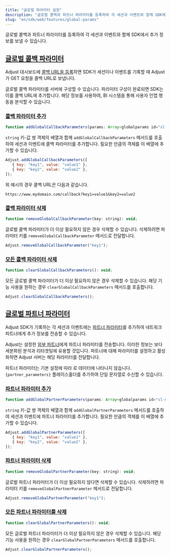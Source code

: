 ```yaml
---
title: "글로벌 파라미터 설정"
description: "글로벌 콜백과 파트너 파라미터를 등록하여 각 세션과 이벤트와 함께 SDK에서 추가 정보를 보낼 수 있습니다."
slug: "en/sdk/web/features/global-params"
---
```

글로벌 콜백과 파트너 파라미터를 등록하여 각 세션과 이벤트와 함께 SDK에서 추가 정보를 보낼 수 있습니다.

[글로벌 콜백 파라미터](global-callback-parameters)
-----------------------------------------

Adjust 대시보드에 [콜백 URL을 등록](https://help.adjust.com/en/article/set-up-callbacks)하면 SDK가 세션이나 이벤트를 기록할 때 Adjust가 GET 요청을 콜백 URL로 보냅니다.

글로벌 콜백 파라미터를 서버에 구성할 수 있습니다. 파라미터 구성이 완료되면 SDK는 이를 콜백 URL에 추가합니다. 해당 정보를 사용하여, BI 시스템을 통해 사용자 인앱 행동을 분석할 수 있습니다.

### [콜백 파라미터 추가](add-callback-parameters)

<codeblock title="메서드 서명"> 

```js
function addGlobalCallbackParameters(params: Array<globalparams id="sl-md0000000">): void;
```

</CodeBlock> 

`string` 키\-값 쌍 객체의 배열과 함께 `addGlobalCallbackParameters` 메서드를 호출하여 세션과 이벤트에 콜백 파라미터를 추가합니다. 필요한 만큼의 객체를 이 배열에 추가할 수 있습니다.

```js
Adjust.addGlobalCallbackParameters([
   { key: "key1", value: "value1" },
   { key: "key2", value: "value2" },
]);
```

위 예시의 경우 콜백 URL은 다음과 같습니다.
<codeblock highlight="key1, value1, key2, value2"> 

```text
https://www.mydomain.com/callback?key1=value1&key2=value2
```

</CodeBlock> 

### [콜백 파라미터 삭제](remove-callback-parameters)

<codeblock title="메서드 서명"> 

```js
function removeGlobalCallbackParameter(key: string): void;
```

</CodeBlock> 

글로벌 콜백 파라미터가 더 이상 필요하지 않은 경우 삭제할 수 있습니다. 삭제하려면 파라미터 키를 `removeGlobalCallbackParameter` 메서드로 전달합니다.

```js
Adjust.removeGlobalCallbackParameter("key1");
```

### [모든 콜백 파라미터 삭제](clear-all-callback-parameters)

```js
function clearGlobalCallbackParameters(): void;
```

모든 글로벌 콜백 파라미터가 더 이상 필요하지 않은 경우 삭제할 수 있습니다. 해당 기능 사용을 원하는 경우 `clearGlobalCallbackParameters` 메서드를 호출합니다.

```js
Adjust.clearGlobalCallbackParameters();
```

[글로벌 파트너 파라미터](global-partner-parameters)
-----------------------------------------

Adjust SDK가 기록하는 각 세션과 이벤트에는 [파트너 파라미터](https://help.adjust.com/en/article/data-sharing-ad-network#map-parameters)를 추가하여 네트워크 파트너에게 추가 정보를 전송할 수 있습니다.

Adjust는 설정한 [외부 파트너](https://help.adjust.com/en/article/integrated-partners)에게 파트너 파라미터를 전송합니다. 이러한 정보는 보다 세분화된 분석과 리타겟팅에 유용할 것입니다. 파트너에 대해 파라미터를 설정하고 활성화하면 Adjust 서버는 해당 파라미터를 전달합니다.
<callout type="note"> 

파트너 파라미터는 기본 설정에 따라 로 데이터에 나타나지 않습니다. `{partner_parameters}` 플레이스홀더를 추가하여 단일 문자열로 수신할 수 있습니다.
</Callout> 

### [파트너 파라미터 추가](add-partner-parameters)

<codeblock title="메서드 서명"> 

```js
function addGlobalPartnerParameters(params: Array<globalparams id="sl-md0000000">): void;
```

</CodeBlock> 

`string` 키\-값 쌍 객체의 배열과 함께 `addGlobalPartnerParameters` 메서드를 호출하여 세션과 이벤트에 파트너 파라미터를 추가합니다. 필요한 만큼의 객체를 이 배열에 추가할 수 있습니다.

```js
Adjust.addGlobalPartnerParameters([
   { key: "key1", value: "value1" },
   { key: "key2", value: "value2" },
]);
```

### [파트너 파라미터 삭제](remove-partner-parameters)

<codeblock title="메서드 서명"> 

```js
function removeGlobalPartnerParameter(key: string): void;
```

</CodeBlock> 

글로벌 파트너 파라미터가 더 이상 필요하지 않다면 삭제할 수 있습니다. 삭제하려면 파라미터 키를 `removeGlobalPartnerParameter` 메서드로 전달합니다.

```js
Adjust.removeGlobalPartnerParameter("key1");
```

### [모든 파트너 파라미터를 삭제](clear-all-partner-parameters)

<codeblock title="메서드 서명"> 

```js
function clearGlobalPartnerParameters(): void;
```

</CodeBlock> 

모든 글로벌 파트너 파라미터가 더 이상 필요하지 않은 경우 삭제할 수 있습니다. 해당 기능 사용을 원하는 경우 `clearGlobalPartnerParameters` 메서드를 호출합니다.

```js
Adjust.clearGlobalPartnerParameters();
```

